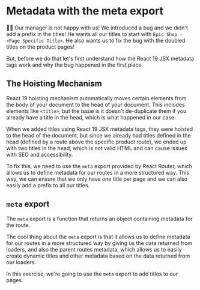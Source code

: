 # Metadata with the meta export

👨‍💼 Our manager is not happy with us! We introduced a bug and we didn't add a prefix
in the titles! He wants all our titles to start with `Epic Shop - <Page Specific Title>`.
He also wants us to fix the bug with the doubled titles on the product pages!

But, before we do that let's first understand how the React 19 JSX metadata tags work and
why the bug happened in the first place.

## The Hoisting Mechanism

React 19 hoisting mechanism automatically moves certain elements from the body of your document
to the head of your document. This includes elements like `<title>`, but the issue is it doesn't
de-duplicate them if you already have a title in the head, which is what happened in our case.

When we added titles using React 19 JSX metadata tags, they were hoisted to the head of the document,
but since we already had titles defined in the head (defined by a route above the specific product route),
we ended up with two titles in the head, which is not valid HTML and can cause issues with SEO and 
accessibility.

To fix this, we need to use the `meta` export provided by React Router, which allows us to define
metadata for our routes in a more structured way. This way, we can ensure that we only have one title
per page and we can also easily add a prefix to all our titles.

## `meta` export

The `meta` export is a function that returns an object containing metadata for the route.

The cool thing about the `meta` export is that it allows us to define metadata for our routes
in a more structured way by giving us the data returned from loaders, and also the parent 
routes metadata, which allows us to easily create dynamic titles and other metadata based on the
data returned from our loaders.

In this exercise, we're going to use the `meta` export to add titles to our pages.